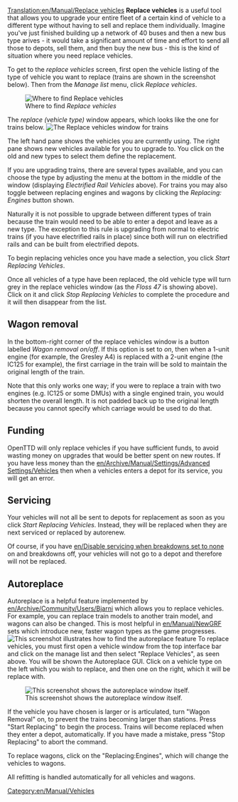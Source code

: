 [[Translation:en/Manual/Replace vehicles]]
'''Replace vehicles''' is a useful tool that allows you to upgrade your entire fleet of a certain kind of vehicle to a different type without having to sell and replace them individually.  Imagine you've just finished building up a network of 40 buses and then a new bus type arives - it would take a significant amount of time and effort to send all those to depots, sell them, and then buy the new bus - this is the kind of situation where you need replace vehicles.

To get to the ''replace vehicles'' screen, first open the vehicle listing of the type of vehicle you want to replace (trains are shown in the screenshot below).  Then from the ''Manage list'' menu, click ''Replace vehicles''.

[[File:en/Manual/ManageList.png|frame|center|Where to find ''Replace vehicles'']]

The ''replace (vehicle type)'' window appears, which looks like the one for trains below.
[[File:en/Manual/ReplaceTrain.png|frame|center|The ''Replace vehicles'' window for trains]]

The left hand pane shows the vehicles you are currently using.  The right pane shows new vehicles available for you to upgrade to.  You click on the old and new types to select them define the replacement. 

If you are upgrading trains, there are several types available, and you can choose the type by adjusting the menu at the bottom in the middle of the window (displaying ''Electrified Rail Vehicles'' above).  For trains you may also toggle between replacing engines and wagons by clicking the ''Replacing: Engines'' button shown.

Naturally it is not possible to upgrade between different types of train because the train would need to be able to enter a depot and leave as a new type.  The exception to this rule is upgrading from normal to electric trains (if you have electrified rails in place) since both will run on electrified rails and can be built from electrified depots.

To begin replacing vehicles once you have made a selection, you click ''Start Replacing Vehicles''.

Once all vehicles of a type have been replaced, the old vehicle type will turn grey in the replace vehicles window (as the ''Floss 47'' is showing above).  Click on it and click ''Stop Replacing Vehicles'' to complete the procedure and it will then disappear from the list.

==Wagon removal==
In the bottom-right corner of the replace vehicles window is a button labelled  ''Wagon removal on/off''. If this option is set to ''on'', then when a 1-unit engine (for example, the Gresley A4) is replaced with a 2-unit engine (the IC125 for example), the first carriage in the train will be sold to maintain the original length of the train. 

Note that this only works one way; if you were to replace a train with two engines (e.g. IC125 or some DMUs) with a single engined train, you would shorten the overall length. It is not padded back up to the original length because you cannot specify which carriage would be used to do that.

==Funding==
OpenTTD will only replace vehicles if you have sufficient funds, to avoid wasting money on upgrades that would be better spent on new routes. If you have less money than the [[en/Archive/Manual/Settings/Advanced Settings/Vehicles]] then when a vehicles enters a depot for its service, you will get an error.

==Servicing==
Your vehicles will not all be sent to depots for replacement as soon as you click ''Start Replacing Vehicles''.  Instead, they will be replaced when they are next serviced or replaced by autorenew.

Of course, if you have [[en/Disable servicing when breakdowns set to none]] on and breakdowns off, your vehicles will not go to a depot and therefore will not be replaced.


== Autoreplace == 
Autoreplace is a helpful feature implemented by [[en/Archive/Community/Users/Bjarni]] which allows you to replace vehicles. For example, you can replace train models to another train model, and wagons can also be changed. This is most helpful in [[en/Manual/NewGRF]] sets which introduce new, faster wagon types as the game progresses. 
[[File:en/Managelist.png|frame|center|This screenshot illustrates how to find the autoreplace feature]]
To replace vehicles, you must first open a vehicle window from the top interface bar and click on the manage list and then select "Replace Vehicles", as seen above. You will be shown the Autoreplace GUI. Click on a vehicle type on the left which you wish to replace, and then one on the right, which it will be replace with. 

[[File:en/Autoreplace.png|frame|center|This screenshot shows the autoreplace window itself.]]

If the vehicle you have chosen is larger or is articulated, turn "Wagon Removal" on, to prevent the trains becoming larger than stations. Press "Start Replacing" to begin the process. Trains will become replaced when they enter a depot, automatically. If you have made a mistake, press "Stop Replacing" to abort the command. 

To replace wagons, click on the "Replacing:Engines", which will change the vehicles to wagons. 

All refitting is handled automatically for all vehicles and wagons.

[[Category:en/Manual/Vehicles]]